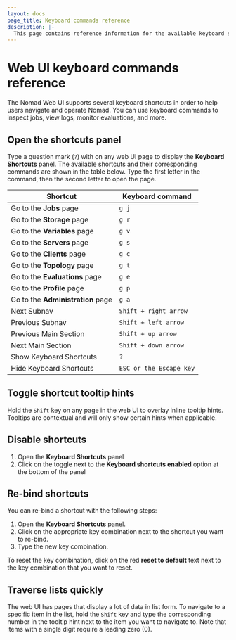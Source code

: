 ```yaml
---
layout: docs
page_title: Keyboard commands reference
description: |-
  This page contains reference information for the available keyboard shortcut commands in the Nomad web UI.
---
```


# Web UI keyboard commands reference

The Nomad Web UI supports several keyboard shortcuts in order to help users navigate and operate Nomad. You can use keyboard commands to inspect jobs, view logs, monitor evaluations, and more.

## Open the shortcuts panel

Type a question mark (`?`) with on any web UI page to display the **Keyboard Shortcuts** panel. The available shortcuts and their corresponding commands are shown in the table below. Type the first letter in the command, then the second letter to open the page.

|Shortcut|Keyboard command|
|---|---|
|Go to the **Jobs** page|`g j`|
|Go to the **Storage** page|`g r`|
|Go to the **Variables** page|`g v`|
|Go to the **Servers** page|`g s`|
|Go to the **Clients** page|`g c`|
|Go to the **Topology** page|`g t`|
|Go to the **Evaluations** page|`g e`|
|Go to the **Profile** page|`g p`|
|Go to the **Administration** page|`g a`|
|Next Subnav|`Shift + right arrow`|
|Previous Subnav|`Shift + left arrow`|
|Previous Main Section|`Shift + up arrow`|
|Next Main Section|`Shift + down arrow`|
|Show Keyboard Shortcuts|`?`|
|Hide Keyboard Shortcuts|`ESC or the Escape key`|

## Toggle shortcut tooltip hints

Hold the `Shift` key on any page in the web UI to overlay inline tooltip hints. Tooltips are contextual and will only show certain hints when applicable.

## Disable shortcuts

1. Open the **Keyboard Shortcuts** panel
1. Click on the toggle next to the **Keyboard shortcuts enabled** option at the bottom of the panel

## Re-bind shortcuts

You can re-bind a shortcut with the following steps:

1. Open the **Keyboard Shortcuts** panel.
1. Click on the appropriate key combination next to the shortcut you want to re-bind.
1. Type the new key combination.

To reset the key combination, click on the red **reset to default** text next to the key combination that you want to reset.

## Traverse lists quickly

The web UI has pages that display a lot of data in list form. To navigate to a specific item in the list, hold the `Shift` key and type the corresponding number in the tooltip hint next to the item you want to navigate to. Note that items with a single digit require a leading zero (0).